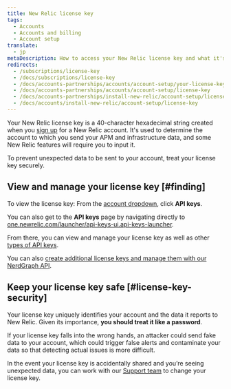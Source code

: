 ```yaml
---
title: New Relic license key
tags:
  - Accounts
  - Accounts and billing
  - Account setup
translate:
  - jp
metaDescription: How to access your New Relic license key and what it's used for.
redirects:
  - /subscriptions/license-key
  - /docs/subscriptions/license-key
  - /docs/accounts-partnerships/accounts/account-setup/your-license-key
  - /docs/accounts-partnerships/accounts/account-setup/license-key
  - /docs/accounts-partnerships/install-new-relic/account-setup/license-key
  - /docs/accounts/install-new-relic/account-setup/license-key
---
```


Your New Relic license key is a 40-character hexadecimal string created when you [sign up](/docs/subscriptions/creating-your-new-relic-account) for a New Relic account. It's used to determine the account to which you send your APM and infrastructure data, and some New Relic features will require you to input it.

<Callout variant="important">
  To prevent unexpected data to be sent to your account, treat your license key securely.
</Callout>

## View and manage your license key [#finding]

To view the license key: From the [account dropdown](/docs/accounts-partnerships/education/getting-started-new-relic/glossary#account-dropdown), click **API keys**.

You can also get to the **API keys** page by navigating directly to [one.newrelic.com/launcher/api-keys-ui.api-keys-launcher](https://one.newrelic.com/launcher/api-keys-ui.api-keys-launcher).

From there, you can view and manage your license key as well as other [types of API keys](/docs/apis/get-started/intro-apis/types-new-relic-api-keys).

You can also [create additional license keys and manage them with our NerdGraph API](https://docs.newrelic.com/docs/apis/nerdgraph/examples/use-nerdgraph-manage-license-keys-personal-api-keys).

## Keep your license key safe [#license-key-security]

Your license key uniquely identifies your account and the data it reports to New Relic. Given its importance, **you should treat it like a password**.

If your license key falls into the wrong hands, an attacker could send fake data to your account, which could trigger false alerts and contaminate your data so that detecting actual issues is more difficult.

In the event your license key is accidentally shared and you’re seeing unexpected data, you can work with our [Support team](/docs/using-new-relic/welcome-new-relic/get-started/find-help-use-support-portal/) to change your license key.
